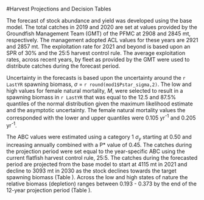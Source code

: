 
<!-- **************HARVEST PROJECTIONS AND DECISION TABLE****************** -->
#Harvest Projections and Decision Tables

The forecast of stock abundance and yield was developed using the base model. The total catches in 2019 and 2020 are set at values provided by the Groundfish Management Team (GMT) of the PFMC at 2908 and 2845 mt, respectively. The management adopted ACL values for these years are 2921 and 2857 mt. The exploitation rate for 2021 and beyond is based upon an SPR of 30% and the 25:5 harvest control rule. The average exploitation rates, across recent years, by fleet as provided by the GMT were used to distribute catches during the forecast period. 

Uncertainty in the forecasts is based upon the uncertainty around the `r LastYR` spawning biomass, $\sigma$ = `r round(mod1$Pstar_sigma,2)`. The low and high values for female natural mortality, $M$, were selected to result in a spawning biomass in `r LastYR` that was equal to the 12.5 and 87.5% quantiles of the normal distribution given the maximum likelihood estimate and the asymptotic uncertainty. The female natural mortality values the corresponded with the lower and upper quantiles were 0.105 yr^-1^ and 0.205 yr^-1^. 

The ABC values were estimated using a category 1 $\sigma_y$ starting at 0.50 and increasing annually combined with a P* value of 0.45. The catches during the projection period were set equal to the year-specific ABC using the current flatfish harvest control rule, 25:5. The catches during the forecasted period are projected from the base model to start at 4115 mt in 2021 and decline to 3093 mt in 2030 as the stock declines towards the target spawning biomass (Table \ref{tab:OFL_projection_back}).  Across the low and high states of nature the relative biomass (depletion) ranges between 0.193 - 0.373 by the end of the 12-year projection period (Table \ref{tab:Decision_table_mod1}).
